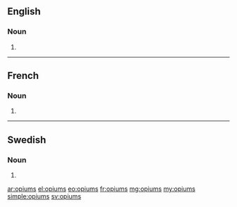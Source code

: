 ==English==

===Noun===
{{head|en|noun plural form}}

# {{plural of|opium|lang=en}}

----

==French==

===Noun===
{{head|fr|noun plural form|g=m}}

# {{plural of|opium|lang=fr}}
{{rfc-auto}}

----

==Swedish==

===Noun===
{{head|sv|noun form}}

# {{sv-noun-form-indef-gen|opium}}

[[ar:opiums]]
[[el:opiums]]
[[eo:opiums]]
[[fr:opiums]]
[[mg:opiums]]
[[my:opiums]]
[[simple:opiums]]
[[sv:opiums]]